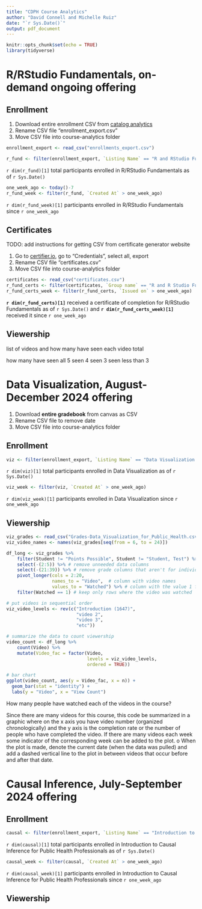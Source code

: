 ```yaml
---
title: "CDPH Course Analytics"
author: "David Connell and Michelle Ruiz"
date: "`r Sys.Date()`"
output: pdf_document
---
```


```r
knitr::opts_chunk$set(echo = TRUE)
library(tidyverse)
```



# R/RStudio Fundamentals, on-demand ongoing offering

## Enrollment

1. Download entire enrollment CSV from [catalog analytics](https://cdph.catalog.instructure.com/new_analytics/listings)
2. Rename CSV file "enrollment_export.csv"
3. Move CSV file into course-analytics folder

```r
enrollment_export <- read_csv("enrollments_export.csv")
```

```r
r_fund <- filter(enrollment_export, `Listing Name` == "R and RStudio Fundamentals")
```

`r dim(r_fund)[1]` total participants enrolled in R/RStudio Fundamentals as of `r Sys.Date()`

```r
one_week_ago <- today()-7
r_fund_week <- filter(r_fund, `Created At` > one_week_ago)
```

`r dim(r_fund_week)[1]` participants enrolled in R/RStudio Fundamentals since `r one_week_ago`

## Certificates

TODO: add instructions for getting CSV from certificate generator website

1. Go to [certifier.io](https://certifier.io/), go to "Credentials", select all, export
2. Rename CSV file "certificates.csv"
3. Move CSV file into course-analytics folder

```r
certificates <- read_csv("certificates.csv")
r_fund_certs <- filter(certificates, `Group name` == "R and R Studio Fundamentals")
r_fund_certs_week <- filter(r_fund_certs, `Issued on` > one_week_ago)
```

**`r dim(r_fund_certs)[1]`** received a certificate of completion for R/RStudio Fundamentals as of `r Sys.Date()` and **`r dim(r_fund_certs_week)[1]`** received it since `r one_week_ago`

## Viewership

list of videos and how many have seen each video total

how many have seen all 5
seen 4
seen 3
seen less than 3




# Data Visualization, August-December 2024 offering

1. Download **entire gradebook** from canvas as CSV
2. Rename CSV file to remove date
3. Move CSV file into course-analytics folder 

## Enrollment

```r
viz <- filter(enrollment_export, `Listing Name` == "Data Visualization for Public Health")
```

`r dim(viz)[1]` total participants enrolled in Data Visualization as of `r Sys.Date()`

```r
viz_week <- filter(viz, `Created At` > one_week_ago)
```

`r dim(viz_week)[1]` participants enrolled in Data Visualization since `r one_week_ago`

## Viewership

```r
viz_grades <- read_csv("Grades-Data_Visualization_for_Public_Health.csv")
viz_video_names <- names(viz_grades[seq(from = 6, to = 24)])
```

```r
df_long <- viz_grades %>%
    filter(Student != "Points Possible", Student != "Student, Test") %>% # remove "points possible row from gradebook and the test student
    select(-(2:5)) %>% # remove unneeded data columns
    select(-(21:39)) %>% # remove grade columns that aren't for individual videos
    pivot_longer(cols = 2:20,
                 names_to = "Video",  # column with video names
                 values_to = "Watched") %>% # column with the value 1 for "watched"
    filter(Watched == 1) # keep only rows where the video was watched

# put videos in sequential order
viz_video_levels <- rev(c("Introduction (1647)",
                          "video 2",
                          "video 3",
                          "etc"))

# summarize the data to count viewership
video_count <- df_long %>%
    count(Video) %>%
    mutate(Video_fac = factor(Video,
                              levels = viz_video_levels,
                              ordered = TRUE))
```


```r
# bar chart
ggplot(video_count, aes(y = Video_fac, x = n)) +
  geom_bar(stat = "identity") +
  labs(y = "Video", x = "View Count")
```




How many people have watched each of the videos in the course?

Since there are many videos for this course, this code be summarized in a
graphic where on the x axis you have video number (organized
chronologically) and the y axis is the completion rate or the number of
people who have completed the video. If there are many videos each
week some indicator of the corresponding week can be added to the plot.
o When the plot is made, denote the current date (when the data was pulled) and
add a dashed vertical line to the plot in between videos that occur before and
after that date.

# Causal Inference, July-September 2024 offering



## Enrollment

```r
causal <- filter(enrollment_export, `Listing Name` == "Introduction to Causal Inference for Public Health Professionals")
```

`r dim(causal)[1]` total participants enrolled in Introduction to Causal Inference for Public Health Professionals as of `r Sys.Date()`

```r
causal_week <- filter(causal, `Created At` > one_week_ago)
```

`r dim(causal_week)[1]` participants enrolled in Introduction to Causal Inference for Public Health Professionals since `r one_week_ago`

## Viewership


